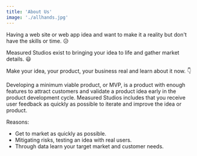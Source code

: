 ```yaml
---
title: 'About Us'
image: './allhands.jpg'
---
```



Having a web site or web app idea and want to make it a reality but don't have the skills or time. 😥

Measured Studios exist to bringing your idea to life and gather market details. 😃

Make your idea, your product, your business real and learn about it now. 👇

Developing a minimum viable product, or MVP, is a product with enough features to attract customers and validate a product idea early in the product development cycle. Measured Studios includes that you receive user feedback as quickly as possible to iterate and improve the idea or product.

Reasons:

- Get to market as quickly as possible.
- Mitigating risks, testing an idea with real users.
- Through data learn your target market and customer needs.
